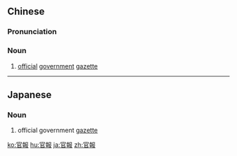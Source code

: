{{also|官报}}
==Chinese==
{{zh-forms|s=官报}}

===Pronunciation===
{{zh-pron
|m=guānbào
|c=gun1 bou3
|cat=n
}}

===Noun===
{{zh-noun}}

# [[official]] [[government]] [[gazette]]

----

==Japanese==
{{ja-kanjitab|官|報}}

===Noun===
{{ja-noun|かんぽう}}

# official government [[gazette]]

[[ko:官報]]
[[hu:官報]]
[[ja:官報]]
[[zh:官報]]